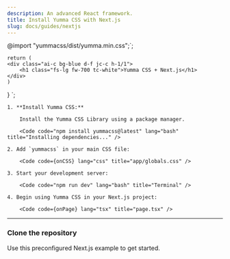 ```yaml
---
description: An advanced React framework.
title: Install Yumma CSS with Next.js
slug: docs/guides/nextjs
---
```


@import "yummacss/dist/yumma.min.css";`;

    return (
    <div class="ai-c bg-blue d-f jc-c h-1/1">
        <h1 class="fs-lg fw-700 tc-white">Yumma CSS + Next.js</h1>
    </div>
    )
}
`;

<Steps>

    1. **Install Yumma CSS:**

        Install the Yumma CSS Library using a package manager.

        <Code code="npm install yummacss@latest" lang="bash" title="Installing dependencies..." />

    2. Add `yummacss` in your main CSS file:

        <Code code={onCSS} lang="css" title="app/globals.css" />

    3. Start your development server:

        <Code code="npm run dev" lang="bash" title="Terminal" />

    4. Begin using Yumma CSS in your Next.js project:

        <Code code={onPage} lang="tsx" title="page.tsx" />

</Steps>

---

### Clone the repository

Use this preconfigured Next.js example to get started.

<Code
  code="git clone https://github.com/yumma-lib/dotnet-nextjs-example.git"
  lang="bash"
  title="Cloning repository..."
/>

